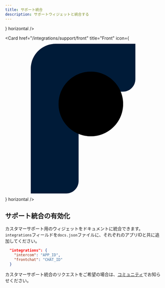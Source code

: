 ```yaml
---
title: サポート統合
description: サポートウィジェットと統合する
---
```


<CardGroup>
  <Card title="Intercom" href="/integrations/support/intercom" icon={<svg className="h-6 w-6" width="2500" height="2500" viewBox="0 0 256 256" xmlns="http://www.w3.org/2000/svg" preserveAspectRatio="xMidYMid"><path d="M221.867 140.748a8.534 8.534 0 0 1-17.067 0V64a8.534 8.534 0 0 1 17.067 0v76.748zm-2.978 53.413c-1.319 1.129-32.93 27.655-90.889 27.655-57.958 0-89.568-26.527-90.887-27.656a8.535 8.535 0 0 1-.925-12.033 8.53 8.53 0 0 1 12.013-.942c.501.42 28.729 23.563 79.8 23.563 51.712 0 79.503-23.31 79.778-23.545 3.571-3.067 8.968-2.655 12.033.925a8.534 8.534 0 0 1-.923 12.033zM34.133 64A8.534 8.534 0 0 1 51.2 64v76.748a8.534 8.534 0 0 1-17.067 0V64zm42.668-17.067a8.534 8.534 0 0 1 17.066 0v114.001a8.534 8.534 0 0 1-17.066 0v-114zm42.666-4.318A8.532 8.532 0 0 1 128 34.082a8.532 8.532 0 0 1 8.534 8.533v123.733a8.534 8.534 0 0 1-17.067 0V42.615zm42.667 4.318a8.534 8.534 0 0 1 17.066 0v114.001a8.534 8.534 0 0 1-17.066 0v-114zM224 0H32C14.327 0 0 14.327 0 32v192c0 17.672 14.327 32 32 32h192c17.673 0 32-14.328 32-32V32c0-17.673-14.327-32-32-32z" fill="#1F8DED"/></svg>} horizontal />

  <Card
    href="/integrations/support/front"
    title="Front"
    icon={<svg className="h-6 w-6" width="754" height="754" viewBox="0 0 754 754" fill="none" xmlns="http://www.w3.org/2000/svg">
<path d="M124 135.5C124 69 177.9 15 244.5 15H630.8V186.4C630.8 219.7 603.8 246.6 570.6 246.6H413.6C381.6 246.6 355.7 272.5 355.7 304.5V678.7C355.7 712 328.7 738.9 295.5 738.9H124V135.5Z" fill="#001B38"/>
<path d="M415 462.4C501.377 462.4 571.4 392.377 571.4 306C571.4 219.623 501.377 149.6 415 149.6C328.623 149.6 258.6 219.623 258.6 306C258.6 392.377 328.623 462.4 415 462.4Z" fill="url(#paint0_linear_66_11)"/>
<path opacity="0.5" d="M415 462.4C501.377 462.4 571.4 392.377 571.4 306C571.4 219.623 501.377 149.6 415 149.6C328.623 149.6 258.6 219.623 258.6 306C258.6 392.377 328.623 462.4 415 462.4Z" fill="url(#paint1_linear_66_11)"/>
<defs>
<linearGradient id="paint0_linear_66_11" x1="301.703" y1="191.962" x2="536.873" y2="428.762" gradientUnits="userSpaceOnUse">
<stop stopColor="#FF0057" stopOpacity="0.16"/>
<stop offset="0.86" stopColor="#FF0057"/>
</linearGradient>
<linearGradient id="paint1_linear_66_11" x1="301.703" y1="191.962" x2="536.873" y2="428.762" gradientUnits="userSpaceOnUse">
<stop stopColor="#FF0057" stopOpacity="0.16"/>
<stop offset="0.86" stopColor="#FF0057"/>
</linearGradient>
</defs>
</svg>
}
    horizontal
  />
</CardGroup>

## サポート統合の有効化

カスタマーサポート用のウィジェットをドキュメントに統合できます。`integrations`フィールドを`docs.json`ファイルに、それぞれのアプリIDと共に追加してください。

```json
  "integrations": {
    "intercom": "APP_ID",
    "frontchat": "CHAT_ID"
  }
```

カスタマーサポート統合のリクエストをご希望の場合は、[コミュニティ](https://join.slack.com/t/mintlify-users/shared_invite/zt-1xfzz6x35-f4o4WCYfpvLhSj3O7WAOMA)でお知らせください。
